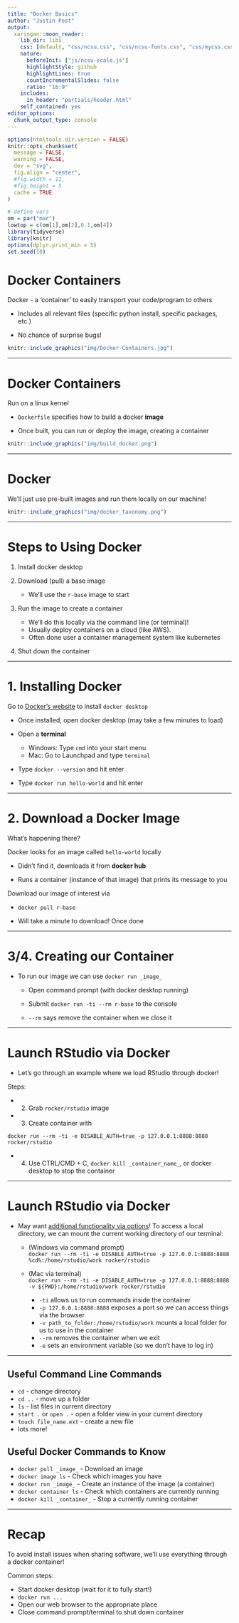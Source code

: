 ```yaml
---
title: "Docker Basics"
author: "Justin Post"
output:
  xaringan::moon_reader:
    lib_dir: libs
    css: [default, "css/ncsu.css", "css/ncsu-fonts.css", "css/mycss.css"]
    nature:
      beforeInit: ["js/ncsu-scale.js"]
      highlightStyle: github
      highlightLines: true
      countIncrementalSlides: false
      ratio: "16:9"
    includes:
      in_header: "partials/header.html"
    self_contained: yes
editor_options: 
  chunk_output_type: console
---
```

  
  
```r
options(htmltools.dir.version = FALSE)
knitr::opts_chunk$set(
  message = FALSE,
  warning = FALSE,
  dev = "svg",
  fig.align = "center",
  #fig.width = 11,
  #fig.height = 5
  cache = TRUE
)

# define vars
om = par("mar")
lowtop = c(om[1],om[2],0.1,om[4])
library(tidyverse)
library(knitr)
options(dplyr.print_min = 5)
set.seed(10)
```



# Docker Containers

Docker - a 'container' to easily transport your code/program to others  

- Includes all relevant files (specific python install, specific packages, etc.)  

- No chance of surprise bugs!

```r
knitr::include_graphics("img/Docker-Containers.jpg")
```

---

# Docker Containers

Run on a linux kernel

- `Dockerfile` specifies how to build a docker **image** 

- Once built, you can run or deploy the image, creating a container

```r
knitr::include_graphics("img/build_docker.png")
```

---

# Docker 

We'll just use pre-built images and run them locally on our machine!

```r
knitr::include_graphics("img/docker_taxonomy.png")
```


---

# Steps to Using Docker  

1. Install docker desktop

2. Download (pull) a base image 

    - We'll use the `r-base` image to start

3. Run the image to create a container 

    - We'll do this locally via the command line (or terminal)!
    - Usually deploy containers on a cloud (like AWS).
    - Often done user a container management system like kubernetes

4. Shut down the container


---

# 1. Installing Docker  

Go to [Docker's website](https://docs.docker.com/get-docker/) to install `docker desktop`

- Once installed, open docker desktop (may take a few minutes to load)

- Open a **terminal** 

    + Windows: Type `cmd` into your start menu
    + Mac: Go to Launchpad and type `terminal`

- Type `docker --version` and hit enter
- Type `docker run hello-world` and hit enter


---

# 2. Download a Docker Image

What's happening there?  

Docker looks for an image called `hello-world` locally  

- Didn't find it, downloads it from **docker hub**  
 
- Runs a container (instance of that image) that prints its message to you  

Download our image of interest via

- `docker pull r-base`

- Will take a minute to download! Once done


---

# 3/4. Creating our Container

- To run our image we can use `docker run _image_`

    + Open command prompt (with docker desktop running)
    
    + Submit `docker run -ti --rm r-base` to the console

    + `--rm` says remove the container when we close it
    

---

# Launch RStudio via Docker

- Let's go through an example where we load RStudio through docker!

Steps:

+ 2. Grab `rocker/rstudio` image
+ 3. Create container with 

`docker run --rm -ti -e DISABLE_AUTH=true -p 127.0.0.1:8888:8888 rocker/rstudio`

+ 4. Use CTRL/CMD + C, `docker kill _container_name_`, or docker desktop to stop the container


---

# Launch RStudio via Docker

- May want [additional functionality via options](https://docs.docker.com/engine/reference/commandline/run/)! To access a local directory, we can mount the current working directory of our terminal:

    + (Windows via command prompt) <br>
    `docker run --rm -ti -e DISABLE_AUTH=true -p 127.0.0.1:8888:8888 %cd%:/home/rstudio/work rocker/rstudio`
    + (Mac via terminal) <br>
    `docker run --rm -ti -e DISABLE_AUTH=true -p 127.0.0.1:8888:8888 -v ${PWD}:/home/rstudio/work rocker/rstudio`
    
        + `-ti` allows us to run commands inside the container
        + `-p 127.0.0.1:8888:8888` exposes a port so we can access things via the browser 
        + `-v path_to_folder:/home/rstudio/work` mounts a local folder for us to use in the container
        + `--rm` removes the container when we exit
        + `-e` sets an environment variable (so we don't have to log in)


---

## Useful Command Line Commands

- `cd` - change directory
- `cd ..` - move up a folder
- `ls` - list files in current directory
- `start .` or `open .` - open a folder view in your current directory
- `touch file_name.ext` - create a new file
- lots more!

## Useful Docker Commands to Know

- `docker pull _image_` - Download an image
- `docker image ls` - Check which images you have
- `docker run _image_` - Create an instance of the image (a container)
- `docker container ls` - Check which containers are currently running
- `docker kill _container_` - Stop a currently running container


---

# Recap

To avoid install issues when sharing software, we'll use everything through a docker container! 

Common steps:

- Start docker desktop (wait for it to fully start!)
- `docker run ...`
- Open our web browser to the appropriate place
- Close command prompt/terminal to shut down container
